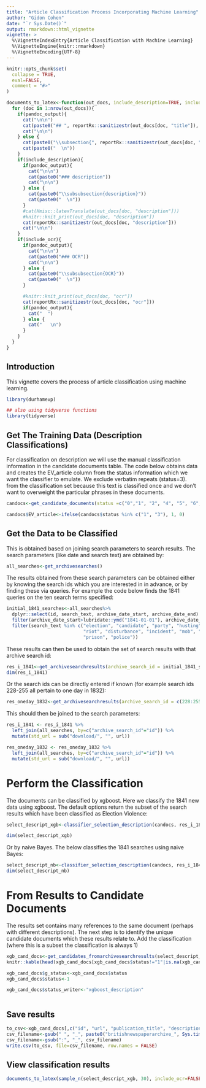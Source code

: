 ```yaml
---
title: "Article Classification Process Incorporating Machine Learning"
author: "Gidon Cohen"
date: "`r Sys.Date()`"
output: rmarkdown::html_vignette
vignette: >
  %\VignetteIndexEntry{Article Classification with Machine Learning}
  %\VignetteEngine{knitr::rmarkdown}
  %\VignetteEncoding{UTF-8}
---
```


```r
knitr::opts_chunk$set(
  collapse = TRUE,
  eval=FALSE,
  comment = "#>"
)

documents_to_latex<-function(out_docs, include_description=TRUE, include_ocr=TRUE, pandoc_output=FALSE){
  for (doc in 1:nrow(out_docs)){
    if(pandoc_output){
      cat("\n\n")
      cat(paste0("## ", reportRx::sanitizestr(out_docs[doc, "title"]), " (id: ", out_docs[doc, "id"], ")"))
      cat("\n\n")
    } else {
      cat(paste0("\\subsection{", reportRx::sanitizestr(out_docs[doc, "title"]), " (id: ", out_docs[doc, "id"], ")}"))
      cat(paste0("  \n"))
    }
    if(include_description){
      if(pandoc_output){      
        cat("\n\n")
        cat(paste0("### description"))
        cat("\n\n")
      } else {
        cat(paste0("\\subsubsection{description}"))
        cat(paste0("  \n"))
      }
      #cat(Hmisc::latexTranslate(out_docs[doc, "description"]))
      #knitr::knit_print(out_docs[doc, "description"])
      cat(reportRx::sanitizestr(out_docs[doc, "description"]))
      cat("\n\n")
    }
    if(include_ocr){
      if(pandoc_output){
        cat("\n\n")
        cat(paste0("### OCR"))
        cat("\n\n")
      } else {
        cat(paste0("\\subsubsection{OCR}"))
        cat(paste0("  \n"))
      }

      #knitr::knit_print(out_docs[doc, "ocr"])
      cat(reportRx::sanitizestr(out_docs[doc, "ocr"]))
      if(pandoc_output){
        cat("  ")
      } else {
        cat("   \n")
      }
    }
  }
}

```

## Introduction

This vignette covers the process of article classification using machine learning.

```r
library(durhamevp)

## also using tidyverse functions
library(tidyverse)
```

## Get The Training Data (Description Classifications)
For classification on description we will use the manual classification information in the candidate documents table. The code below obtains data and creates the EV_article column from the status information which we want the classifier to emulate. We exclude verbatim repeats (status=3). from the classification set because this text is classified once and we don't want to overweight the particular phrases in these documents. 
```r
candocs<-get_candidate_documents(status =c("0","1", "2", "4", "5", "6", "7", "8"), include_ocr=FALSE)

candocs$EV_article<-ifelse(candocs$status %in% c("1", "3"), 1, 0)

```

## Get the Data to be Classified 
This is obtained based on joining search parameters to search results. The search parameters (like date and search text) are obtained by:
```r
all_searches<-get_archivesearches()

```

The results obtained from these search parameters can be obtained either by knowing the search ids which you are interested in in advance, or by finding these via queries. For example the code below finds the 1841 queries on the ten search terms specified:

```r
initial_1841_searches<-all_searches%>%
  dplyr::select(id, search_text, archive_date_start, archive_date_end) %>%
  filter(archive_date_start>lubridate::ymd("1841-01-01"), archive_date_start<lubridate::ymd("1841-12-31")) %>%
  filter(search_text %in% c("election", "candidate", "party", "husting", "magistrate",
                            "riot", "disturbance", "incident", "mob", "rough", "adjourn",
                            "prison", "police"))


```

These results can then be used to obtain the set of search results with that archive search id:
```r
res_i_1841<-get_archivesearchresults(archive_search_id = initial_1841_searches$id) 
dim(res_i_1841)
```

Or the search ids can be directly entered if known (for example search ids 228-255 all pertain to one day in 1832):

```r
res_oneday_1832<-get_archivesearchresults(archive_search_id = c(228:255))

```

This should then be joined to the search parameters:
```r

res_i_1841 <- res_i_1841 %>%
  left_join(all_searches, by=c("archive_search_id"="id")) %>%
  mutate(std_url = sub("download/", "", url))

res_oneday_1832 <- res_oneday_1832 %>%
  left_join(all_searches, by=c("archive_search_id"="id")) %>%
  mutate(std_url = sub("download/", "", url))

```

# Perform the Classification
The documents can be classified by xgboost. Here we classify the 1841 new data using xgboost. The default options return the subset of the search results which have been classified as Election Violence:
```r

select_descript_xgb<-classifier_selection_description(candocs, res_i_1841, classifier_type = "xgboost")

dim(select_descript_xgb)

```

Or by naive Bayes. The below classifies the 1841 searches using naive Bayes:
```r
select_descript_nb<-classifier_selection_description(candocs, res_i_1841, classifier_type = "nb")
dim(select_descript_nb)

```


# From Results to Candidate Documents

The results set contains many references to the same document (perhaps with different descriptions). The next step is to identify the unique candidate documents which these results relate to. Add the classification (where this is a subset the classification is always 1)

```r
xgb_cand_docs<-get_candidates_fromarchivesearchresults(select_descript_xgb)
knitr::kable(head(xgb_cand_docs[xgb_cand_docs$status!="1"|is.na(xgb_cand_docs$status), c("status", "description")]))

xgb_cand_docs$g_status<-xgb_cand_docs$status
xgb_cand_docs$status<-1

xgb_cand_docs$status_writer<-"xgboost_description"



```
## Save results
```r
to_csv<-xgb_cand_docs[,c("id", "url", "publication_title", "description", "status", "g_status", "title", "status_writer")]
csv_filename<-gsub(" ", "_", paste0("britishnewspaperarchive_", Sys.time(), ".csv"))
csv_filename<-gsub(":", "_", csv_filename)
write.csv(to_csv, file=csv_filename, row.names = FALSE)
```

## View classification results

```r
documents_to_latex(sample_n(select_descript_xgb, 30), include_ocr=FALSE, pandoc_output=TRUE)

```

